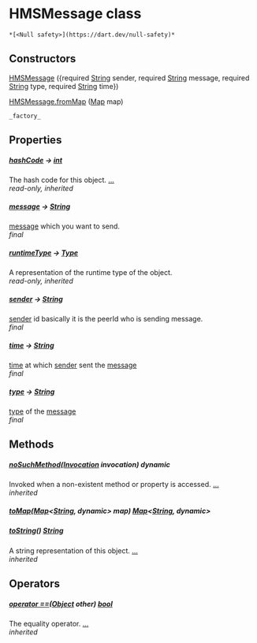 # HMSMessage class

    *[<Null safety>](https://dart.dev/null-safety)*

## Constructors

[HMSMessage](../model_hms_message/HMSMessage/HMSMessage) ({required [String](https://api.flutter.dev/flutter/dart-core/String-class.html) sender, required [String](https://api.flutter.dev/flutter/dart-core/String-class.html) message, required [String](https://api.flutter.dev/flutter/dart-core/String-class.html) type, required [String](https://api.flutter.dev/flutter/dart-core/String-class.html) time})

[HMSMessage.fromMap](../model_hms_message/HMSMessage/HMSMessage.fromMap) ([Map](https://api.flutter.dev/flutter/dart-core/Map-class.html) map)

    _factory_

## Properties

##### [hashCode](https://api.flutter.dev/flutter/dart-core/Object/hashCode.html) &#8594; [int](https://api.flutter.dev/flutter/dart-core/int-class.html)

The hash code for this object. [...](https://api.flutter.dev/flutter/dart-core/Object/hashCode.html)  
_read-only, inherited_

##### [message](../model_hms_message/HMSMessage/message) &#8594; [String](https://api.flutter.dev/flutter/dart-core/String-class.html)

<a href="../model_hms_message/HMSMessage/message">message</a> which you want to send.  
_final_

##### [runtimeType](https://api.flutter.dev/flutter/dart-core/Object/runtimeType.html) &#8594; [Type](https://api.flutter.dev/flutter/dart-core/Type-class.html)

A representation of the runtime type of the object.  
_read-only, inherited_

##### [sender](../model_hms_message/HMSMessage/sender) &#8594; [String](https://api.flutter.dev/flutter/dart-core/String-class.html)

<a href="../model_hms_message/HMSMessage/sender">sender</a> id basically it is the peerId who is sending message.  
_final_

##### [time](../model_hms_message/HMSMessage/time) &#8594; [String](https://api.flutter.dev/flutter/dart-core/String-class.html)

<a href="../model_hms_message/HMSMessage/time">time</a> at which <a href="../model_hms_message/HMSMessage/sender">sender</a> sent the <a href="../model_hms_message/HMSMessage/message">message</a>  
_final_

##### [type](../model_hms_message/HMSMessage/type) &#8594; [String](https://api.flutter.dev/flutter/dart-core/String-class.html)

<a href="../model_hms_message/HMSMessage/type">type</a> of the <a href="../model_hms_message/HMSMessage/message">message</a>  
_final_

## Methods

##### [noSuchMethod](https://api.flutter.dev/flutter/dart-core/Object/noSuchMethod.html)([Invocation](https://api.flutter.dev/flutter/dart-core/Invocation-class.html) invocation) dynamic

Invoked when a non-existent method or property is accessed. [...](https://api.flutter.dev/flutter/dart-core/Object/noSuchMethod.html)  
_inherited_

##### [toMap](../model_hms_message/HMSMessage/toMap)([Map](https://api.flutter.dev/flutter/dart-core/Map-class.html)&lt;[String](https://api.flutter.dev/flutter/dart-core/String-class.html), dynamic> map) [Map](https://api.flutter.dev/flutter/dart-core/Map-class.html)&lt;[String](https://api.flutter.dev/flutter/dart-core/String-class.html), dynamic>

##### [toString](https://api.flutter.dev/flutter/dart-core/Object/toString.html)() [String](https://api.flutter.dev/flutter/dart-core/String-class.html)

A string representation of this object. [...](https://api.flutter.dev/flutter/dart-core/Object/toString.html)  
_inherited_

## Operators

##### [operator ==](https://api.flutter.dev/flutter/dart-core/Object/operator_equals.html)([Object](https://api.flutter.dev/flutter/dart-core/Object-class.html) other) [bool](https://api.flutter.dev/flutter/dart-core/bool-class.html)

The equality operator. [...](https://api.flutter.dev/flutter/dart-core/Object/operator_equals.html)  
_inherited_
